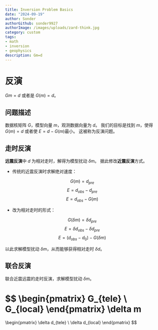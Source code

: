 ```yaml
---
title: Inversion Problem Basics
date: "2024-09-19"
author: Sonder
authorGithub: sonder9927
authorImage: /images/uploads/zard-think.jpg
category: custom
tags:
- math
- inversion
- geophysics
description: Gm=d
---
```


# 反演

$Gm=d$ 或者是 $G(m)=d$。

## 问题描述

数据核矩阵 $G$，模型向量 $m$，观测数据向量为 $d$。
我们的目标是找到 $m$，使得 $G(m)=d$ 或者使 $E=d-G(m)$最小。
这被称为反演问题。

## 走时反演

**远震反演**中 $d$ 为相对走时，解得为模型扰动 $\delta m$。
据此修改**近震反演**方式。

* 传统的近震反演时求解绝对速度：

$$
G(m)=d_{pre}
$$
$$
E=d_{obs}-d_{pre}
$$
$$
E=d_{obs}-G(m)
$$

* 改为相对走时的形式：

$$
G(\delta m)=\delta d_{pre}
$$
$$
E=\delta d_{obs}-\delta d_{pre}
$$
$$
E=(d_{obs}-d_0)-G(\delta m)
$$

以此求解模型扰动 $\delta m$，从而能够获得相对走时 $\delta d$。

## 联合反演

联合近震远震的走时反演，求解模型扰动 $\delta m$。

$$
\begin{pmatrix}
G_{tele} \\
G_{local}
\end{pmatrix}
\delta m
=
\begin{pmatrix}
\delta d_{tele} \\
\delta d_{local}
\end{pmatrix}
$$


